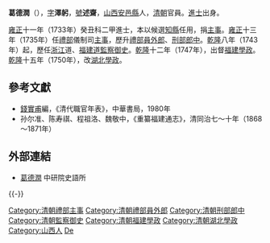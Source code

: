 '''葛德潤'''（{{bd|1702年||1771年||Ge葛}}），[[表字|字]]'''澤躬'''，[[號|號]]'''述齋'''，[[山西|山西]][[安邑縣|安邑縣]]人，[[清朝|清朝]]官員。[[進士|進士]]出身。

[[雍正|雍正]]十一年（1733年）癸丑科二甲進士，本以候選[[知縣|知縣]]任用，捐[[主事|主事]]。[[雍正|雍正]]十三年（1735年）任[[禮部|禮部]]儀制司[[主事|主事]]，歷升[[禮部|禮部]][[員外郎|員外郎]]、[[刑部|刑部]][[郎中|郎中]]。[[乾隆|乾隆]]八年（1743年）起，歷任[[浙江|浙江]]道、[[福建道|福建道]][[監察御史|監察御史]]。[[乾隆|乾隆]]十二年（1747年），出督[[福建|福建]][[學政|學政]]。[[乾隆|乾隆]]十五年（1750年），改[[湖北|湖北]][[學政|學政]]。

==參考文獻==
*[[錢實甫|錢實甫]]編，《清代職官年表》，中華書局，1980年
*孙尔准、陈寿祺、程祖洛、魏敬中，《重纂福建通志》，清同治七～十年（1868～1871年）

==外部連結==
*[http://archive.ihp.sinica.edu.tw/ttscgi/ttsquery?0:0:mctauac:TM%3D%B8%AF%BCw%BC%ED 葛德潤] {{Wayback|url=http://archive.ihp.sinica.edu.tw/ttscgi/ttsquery?0:0:mctauac:TM%3D%B8%AF%BCw%BC%ED |date=20160304102627 }} 中研院史語所

{{-}}
{{start box}}
{{s-off}}
{{s-before|[[吳嗣爵|吳嗣爵]]}}
{{s-title|[[清朝福建學政列表|提督福建學政]]|<small>乾隆十二年十月十九丙子（1747年11月21日）任</small>}}
{{s-after|[[馮鈐|馮鈐]]}}
{{end box}}

{{雍正十一年癸丑科殿試金榜}}
{{DEFAULTSORT:Ge葛}}
[[Category:清朝禮部主事|Category:清朝禮部主事]]
[[Category:清朝禮部員外郎|Category:清朝禮部員外郎]]
[[Category:清朝刑部郎中|Category:清朝刑部郎中]]
[[Category:清朝監察御史|Category:清朝監察御史]]
[[Category:清朝福建學政|Category:清朝福建學政]]
[[Category:清朝湖北學政|Category:清朝湖北學政]]
[[Category:山西人|Category:山西人]]
[[Category:葛姓|De]]